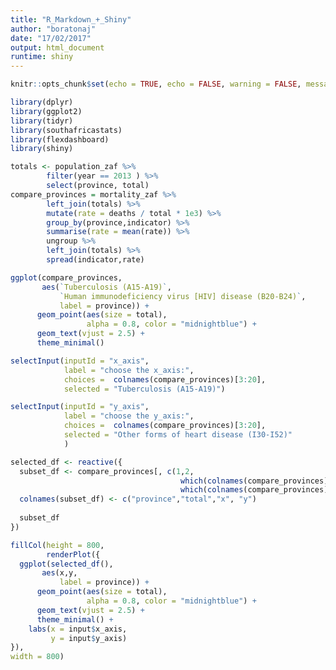 ```yaml
---
title: "R_Markdown_+_Shiny"
author: "boratonaj"
date: "17/02/2017"
output: html_document
runtime: shiny
---
```


```r
knitr::opts_chunk$set(echo = TRUE, echo = FALSE, warning = FALSE, message = FALSE)
```

```r

library(dplyr)
library(ggplot2)
library(tidyr)
library(southafricastats)
library(flexdashboard)
library(shiny)

totals <- population_zaf %>%
        filter(year == 2013 ) %>%
        select(province, total)
compare_provinces = mortality_zaf %>%
        left_join(totals) %>%
        mutate(rate = deaths / total * 1e3) %>%
        group_by(province,indicator) %>%
        summarise(rate = mean(rate)) %>%
        ungroup %>%
        left_join(totals) %>%
        spread(indicator,rate)

```


```r

ggplot(compare_provinces,
       aes(`Tuberculosis (A15-A19)`,
           `Human immunodeficiency virus [HIV] disease (B20-B24)`,
           label = province)) +
      geom_point(aes(size = total), 
                 alpha = 0.8, color = "midnightblue") +
      geom_text(vjust = 2.5) +
      theme_minimal()

```

```r
selectInput(inputId = "x_axis",
            label = "choose the x_axis:",
            choices =  colnames(compare_provinces)[3:20],
            selected = "Tuberculosis (A15-A19)")
```

```r
selectInput(inputId = "y_axis", 
            label = "choose the y_axis:", 
            choices =  colnames(compare_provinces)[3:20], 
            selected = "Other forms of heart disease (I30-I52)"
            )
```

```r

selected_df <- reactive({
  subset_df <- compare_provinces[, c(1,2,
                                      which(colnames(compare_provinces) == input$x_axis),
                                      which(colnames(compare_provinces) == input$y_axis))]
  colnames(subset_df) <- c("province","total","x", "y")
  
  subset_df
})
```

```r
fillCol(height = 800,
        renderPlot({
  ggplot(selected_df(),
       aes(x,y,
           label = province)) +
      geom_point(aes(size = total), 
                 alpha = 0.8, color = "midnightblue") +
      geom_text(vjust = 2.5) +
      theme_minimal() +
    labs(x = input$x_axis,
         y = input$y_axis)
}),
width = 800)
  
```




